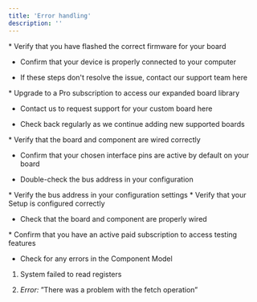 ```yaml
---
title: 'Error handling'
description: ''
---
```


<Card title="Device is not connecting" icon="plug" color="red">
  * Verify that you have flashed the correct firmware for your board

  * Confirm that your device is properly connected to your computer

  * If these steps don't resolve the issue, contact our support team here
</Card>


<Card title="My board is not in the list" icon="list" color="red">
  * Upgrade to a Pro subscription to access our expanded board library

  * Contact us to request support for your custom board here

  * Check back regularly as we continue adding new supported boards
</Card>

<Card title="Devboard connected, but bus connection failed" icon="microchip" color="red">
  * Verify that the board and component are wired correctly

  * Confirm that your chosen interface pins are active by default on your board

  * Double-check the bus address in your configuration
</Card>

<Card title="Device address is not found" icon="microchip" color="red">
  * Verify the bus address in your configuration settings
</Card>

<Card title="Device connected, but no data is being received" icon="code" color="red">
  * Verify that your Setup is configured correctly

  * Check that the board and component are properly wired
</Card>

<Card title="System failed to read registers" icon="bolt" color="red">

</Card>

<Card title="&#x22;Generate testing&#x22; button is not working" icon="bolt" color="red">
  * Confirm that you have an active paid subscription to access testing features

  * Check for any errors in the Component Model


</Card>

1. System failed to read registers

2. *Error:* ”There was a problem with the fetch operation”